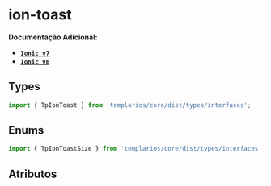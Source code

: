 
<Meta of={toastStories} />

# ion-toast

**Documentação Adicional:**

- **[`Ionic v7`](https://ionicframework.com/docs/api/toast)**
- **[`Ionic v6`](https://ionicframework.com/docs/v6/api/toast)**

## Types

```ts
import { TpIonToast } from 'templarios/core/dist/types/interfaces';
```

## Enums

```ts
import { TpIonToastSize } from 'templarios/core/dist/types/interfaces';
```

## Atributos

<Canvas of={toastStories.Default} />
<Controls of={toastStories.Default} />
